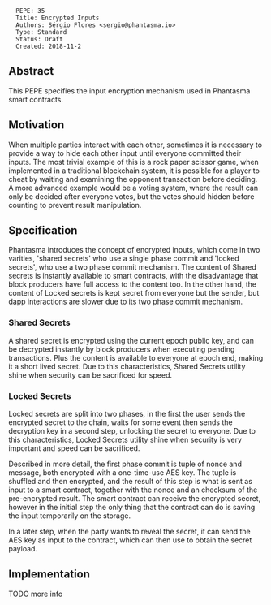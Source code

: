 <pre>
  PEPE: 35
  Title: Encrypted Inputs
  Authors: Sérgio Flores <sergio@phantasma.io>
  Type: Standard
  Status: Draft
  Created: 2018-11-2
</pre>

==Abstract==

This PEPE specifies the input encryption mechanism used in Phantasma smart contracts.

==Motivation==

When multiple parties interact with each other, sometimes it is necessary to provide a way to hide each other input until everyone committed their inputs.
The most trivial example of this is a rock paper scissor game, when implemented in a traditional blockchain system, it is possible for a player to cheat by waiting and examining the opponent transaction before deciding.
A more advanced example would be a voting system, where the result can only be decided after everyone votes, but the votes should hidden before counting to prevent result manipulation.

==Specification==

Phantasma introduces the concept of encrypted inputs, which come in two varities, 'shared secrets' who use a single phase commit and 'locked secrets', who use a two phase commit mechanism.
The content of Shared secrets is instantly available to smart contracts, with the disadvantage that block producers have full access to the content too.
In the other hand, the content of Locked secrets is kept secret from everyone but the sender, but dapp interactions are slower due to its two phase commit mechanism.

===Shared Secrets===
A shared secret is encrypted using the current epoch public key, and can be decrypted instantly by block producers when executing pending transactions.
Plus the content is available to everyone at epoch end, making it a short lived secret.
Due to this characteristics, Shared Secrets utility shine when security can be sacrificed for speed.

===Locked Secrets===

Locked secrets are split into two phases, in the first the user sends the encrypted secret to the chain, waits for some event then sends the decryption key in a second step, unlocking the secret to everyone.
Due to this characteristics, Locked Secrets utility shine when security is very important and speed can be sacrificed.

Described in more detail, the first phase commit is  tuple of nonce and message, both encrypted with a one-time-use AES key.
The tuple is shuffled and then encrypted, and the result of this step is what is sent as input to a smart contract, together with the nonce and an checksum of the pre-encrypted result.
The smart contract can receive the encrypted secret, however in the initial step the only thing that the contract can do is saving the input temporarily on the storage.

In a later step, when the party wants to reveal the secret, it can send the AES key as input to the contract, which can then use to obtain the secret payload.

==Implementation==

TODO more info
